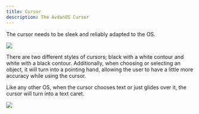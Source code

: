 ```yaml
---
title: Cursor
description: The AvdanOS Cursor
---
```


The cursor needs to be sleek and reliably adapted to the OS.

<img src="/img/cursor-1.png" />

There are two different styles of cursors; black with a white contour and white with a black contour. Additionally, when choosing or selecting an object, it will turn into a pointing hand, allowing the user to have a little more accuracy while using the cursor.

Like any other OS, when the cursor chooses text or just glides over it, the cursor will turn into a text caret.

<img src="/img/cursor-2.png" />
